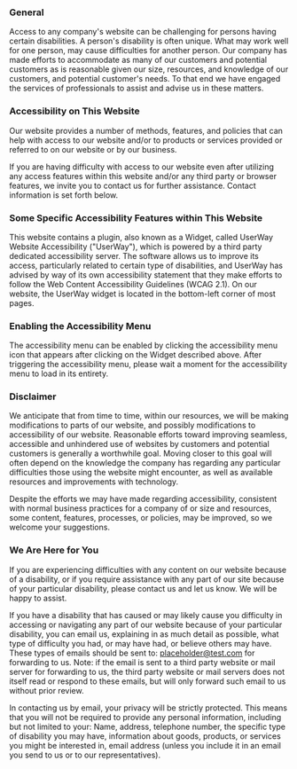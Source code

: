 ### General

Access to any company&#39;s website can be challenging for persons
having certain disabilities. A person&#39;s disability is often unique.
What may work well for one person, may cause difficulties for another
person. Our company has made efforts to accommodate as many of our
customers and potential customers as is reasonable given our size,
resources, and knowledge of our customers, and potential customer&#39;s
needs. To that end we have engaged the services of professionals to
assist and advise us in these matters.

### Accessibility on This Website
Our website provides a number of methods, features, and policies that
can help with access to our website and/or to products or services
provided or referred to on our website or by our business.

If you are having difficulty with access to our website even after
utilizing any access features within this website and/or any third party
or browser features, we invite you to contact us for further assistance.
Contact information is set forth below.

### Some Specific Accessibility Features within This Website

This website contains a plugin, also known as a Widget, called UserWay
Website Accessibility (&#34;UserWay&#34;), which is powered by a third
party dedicated accessibility server. The software allows us to improve
its access, particularly related to certain type of disabilities, and
UserWay has advised by way of its own accessibility statement that they
make efforts to follow the Web Content Accessibility Guidelines (WCAG
2.1). On our website, the UserWay widget is located in the bottom-left
corner of most pages.

### Enabling the Accessibility Menu

The accessibility menu can be enabled by clicking the accessibility menu
icon that appears after clicking on the Widget described above. After
triggering the accessibility menu, please wait a moment for the
accessibility menu to load in its entirety.

### Disclaimer

We anticipate that from time to time, within our resources, we will be
making modifications to parts of our website, and possibly modifications
to accessibility of our website. Reasonable efforts toward improving
seamless, accessible and unhindered use of websites by customers and
potential customers is generally a worthwhile goal. Moving closer to
this goal will often depend on the knowledge the company has regarding
any particular difficulties those using the website might encounter, as
well as available resources and improvements with technology.

Despite the efforts we may have made regarding accessibility, consistent
with normal business practices for a company of or size and resources,
some content, features, processes, or policies, may be improved, so we
welcome your suggestions.

### We Are Here for You

If you are experiencing difficulties with any content on our website
because of a disability, or if you require assistance with any part of
our site because of your particular disability, please contact us and
let us know. We will be happy to assist.

If you have a disability that has caused or may likely cause you
difficulty in accessing or navigating any part of our website because of
your particular disability, you can email us, explaining in as much
detail as possible, what type of difficulty you had, or may have had, or
believe others may have. These types of emails should be sent to: [placeholder@test.com](mailto:placeholder@test.com)
for forwarding to us. Note: if the email is sent to a third party
website or mail server for forwarding to us, the third party website or
mail servers does not itself read or respond to these emails, but will
only forward such email to us without prior review.

In contacting us by email, your privacy will be strictly protected. This
means that you will not be required to provide any personal information,
including but not limited to your: Name, address, telephone number, the
specific type of disability you may have, information about goods,
products, or services you might be interested in, email address (unless
you include it in an email you send to us or to our representatives).